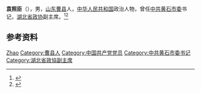 '''袁照臣'''（{{bd|1930年|}}），男，[[山东|山东]][[曹县|曹县]]人，[[中华人民共和国|中华人民共和国]]政治人物，曾任[[中共黄石市委|中共黄石市委]]书记，[[湖北省政协|湖北省政协]]副主席。<ref>{{Cite book|title=中华人民共和国职官志|author=何虎生, 李耀东, 向常福主编|publisher=中国社会出版社|year=2003|isbn=9787800883934|location=北京|pages=}}</ref><ref>{{cite book|title=中囯人名大辞典·现任党政军领导人物卷|author=廖盖隆等编|year=1990|publisher=上海辞书出版社|location=上海|page=}}</ref>

== 参考资料 ==
{{reflist}}

{{中国人物小作品}}

{{Authority control}}
{{DEFAULTSORT:Yuan袁}}
[[Category:袁姓|Zhao]]
[[Category:曹县人|Category:曹县人]]
[[Category:中国共产党党员|Category:中国共产党党员]]
[[Category:中共黄石市委书记|Category:中共黄石市委书记]]
[[Category:湖北省政協副主席|Category:湖北省政協副主席]]